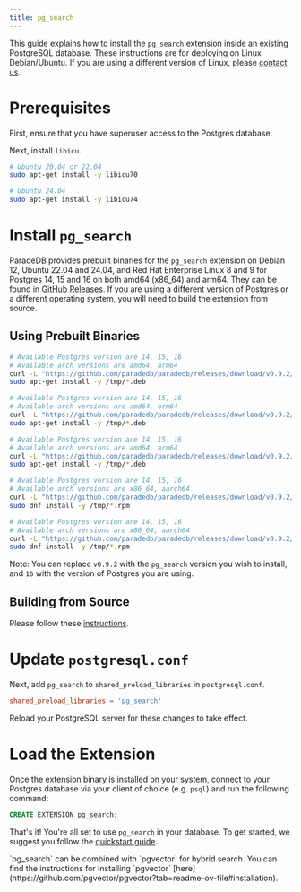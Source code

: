 ```yaml
---
title: pg_search
---
```


This guide explains how to install the `pg_search` extension inside an existing PostgreSQL database. These
instructions are for deploying on Linux Debian/Ubuntu. If you are using a different version of Linux, please
[contact us](mailto:sales@paradedb.com).

# Prerequisites

First, ensure that you have superuser access to the Postgres database.

Next, install `libicu`.

```bash
# Ubuntu 20.04 or 22.04
sudo apt-get install -y libicu70

# Ubuntu 24.04
sudo apt-get install -y libicu74
```

# Install `pg_search`

ParadeDB provides prebuilt binaries for the `pg_search` extension on Debian 12, Ubuntu 22.04 and 24.04, and Red Hat Enterprise Linux 8 and 9 for Postgres 14, 15 and 16 on both amd64 (x86_64) and arm64. They can be found in [GitHub Releases](https://github.com/paradedb/paradedb/releases/latest). If you
are using a different version of Postgres or a different operating system, you will need to build the extension from source.

## Using Prebuilt Binaries

<CodeGroup>

```bash Ubuntu 24.04
# Available Postgres version are 14, 15, 16
# Available arch versions are amd64, arm64
curl -L "https://github.com/paradedb/paradedb/releases/download/v0.9.2/postgresql-16-pg-search_0.9.2-1PARADEDB-noble_amd64.deb" -o /tmp/pg_search.deb
sudo apt-get install -y /tmp/*.deb
```

```bash Ubuntu 22.04
# Available Postgres version are 14, 15, 16
# Available arch versions are amd64, arm64
curl -L "https://github.com/paradedb/paradedb/releases/download/v0.9.2/postgresql-16-pg-search_0.9.2-1PARADEDB-jammy_amd64.deb" -o /tmp/pg_search.deb
sudo apt-get install -y /tmp/*.deb
```

```bash Debian 12
# Available Postgres version are 14, 15, 16
# Available arch versions are amd64, arm64
curl -L "https://github.com/paradedb/paradedb/releases/download/v0.9.2/postgresql-16-pg-search_0.9.2-1PARADEDB-bookworm_amd64.deb" -o /tmp/pg_search.deb
sudo apt-get install -y /tmp/*.deb
```

```bash RHEL 9
# Available Postgres version are 14, 15, 16
# Available arch versions are x86_64, aarch64
curl -L "https://github.com/paradedb/paradedb/releases/download/v0.9.2/pg_search_16-0.9.2-1PARADEDB.el9.x86_64.rpm" -o /tmp/pg_search.rpm
sudo dnf install -y /tmp/*.rpm
```

```bash RHEL 8
# Available Postgres version are 14, 15, 16
# Available arch versions are x86_64, aarch64
curl -L "https://github.com/paradedb/paradedb/releases/download/v0.9.2/pg_search_16-0.9.2-1PARADEDB.el8.x86_64.rpm" -o /tmp/pg_search.rpm
sudo dnf install -y /tmp/*.rpm
```

</CodeGroup>

Note: You can replace `v0.9.2` with the `pg_search` version you wish to install, and `16` with the version of Postgres you are using.

## Building from Source

Please follow these [instructions](https://github.com/paradedb/paradedb/tree/v0.9.2/pg_search#installation).

# Update `postgresql.conf`

Next, add `pg_search` to `shared_preload_libraries` in `postgresql.conf`.

```conf
shared_preload_libraries = 'pg_search'
```

Reload your PostgreSQL server for these changes to take effect.

# Load the Extension

Once the extension binary is installed on your system, connect to your Postgres database via your client of choice (e.g. `psql`) and run the following command:

```sql
CREATE EXTENSION pg_search;
```

That's it! You're all set to use `pg_search` in your database. To get started, we suggest you follow the [quickstart guide](/api-reference/quickstart).

<Note>
  `pg_search` can be combined with `pgvector` for hybrid search. You can find
  the instructions for installing `pgvector`
  [here](https://github.com/pgvector/pgvector?tab=readme-ov-file#installation).
</Note>
